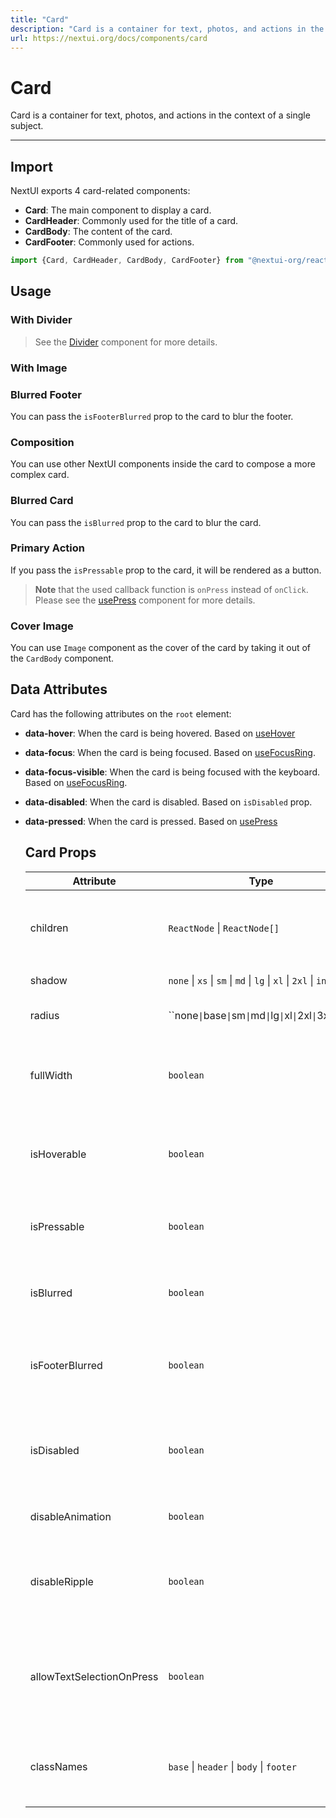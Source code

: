 ```yaml
---
title: "Card"
description: "Card is a container for text, photos, and actions in the context of a single subject."
url: https://nextui.org/docs/components/card
---
```


# Card

Card is a container for text, photos, and actions in the context of a single subject.

<ComponentLinks component="card" />

---

## Import

NextUI exports 4 card-related components:

- **Card**: The main component to display a card.
- **CardHeader**: Commonly used for the title of a card.
- **CardBody**: The content of the card.
- **CardFooter**: Commonly used for actions.

```jsx
import {Card, CardHeader, CardBody, CardFooter} from "@nextui-org/react";
```

## Usage

<CodeDemo title="Usage" files={cardContent.usage} />

### With Divider

<CodeDemo title="With Divider" files={cardContent.divider} />

> See the [Divider](/docs/components/divider) component for more details.

### With Image

<CodeDemo title="With Image" files={cardContent.image} />

### Blurred Footer

You can pass the `isFooterBlurred` prop to the card to blur the footer.

<CodeDemo title="Blurred Footer" files={cardContent.blurredFooter} />

### Composition

You can use other NextUI components inside the card to compose a more complex card.

<CodeDemo title="Composition" files={cardContent.composition} />

### Blurred Card

You can pass the `isBlurred` prop to the card to blur the card.

<CodeDemo title="Blurred Card" files={cardContent.blurred} />

### Primary Action

If you pass the `isPressable` prop to the card, it will be rendered as a button.

<CodeDemo title="Primary Action" files={cardContent.primaryAction} />

> **Note** that the used callback function is `onPress` instead of `onClick`. Please see the [usePress](https://react-spectrum.adobe.com/react-aria/usePress.html#usepress) component for more details.

### Cover Image

You can use `Image` component as the cover of the card by taking it out of the `CardBody` component.

<CodeDemo title="Cover Image" files={cardContent.coverImage} />

## Data Attributes

Card has the following attributes on the `root` element:

- **data-hover**:
  When the card is being hovered. Based on [useHover](https://react-spectrum.adobe.com/react-aria/useHover.html)
- **data-focus**:
  When the card is being focused. Based on [useFocusRing](https://react-spectrum.adobe.com/react-aria/useFocusRing.html).
- **data-focus-visible**:
  When the card is being focused with the keyboard. Based on [useFocusRing](https://react-spectrum.adobe.com/react-aria/useFocusRing.html).
- **data-disabled**:
  When the card is disabled. Based on `isDisabled` prop.
- **data-pressed**:
  When the card is pressed. Based on [usePress](https://react-spectrum.adobe.com/react-aria/usePress.html)

  ## Card Props

  | Attribute                 | Type                                                                          | Description                                                                   | Default |
  | ------------------------- | ----------------------------------------------------------------------------- | ----------------------------------------------------------------------------- | ------- |
  | children                  | `ReactNode` \| `ReactNode[]`                                                  | Usually the Card parts, `CardHeader`, `CardBody` and `CardFooter`.            | -       |
  | shadow                    | `none` \| `xs` \| `sm` \| `md` \| `lg` \| `xl` \| `2xl` \| `inner`            | The card shadow.                                                              | `md`    |
  | radius                    | ``none` \| `base` \| `sm` \| `md` \| `lg` \| `xl` \| `2xl` \| `3xl` \| `full` | The card border radius.                                                       | `xl`    |
  | fullWidth                 | `boolean`                                                                     | Whether the card should take the full width of its parent.                    | `false` |
  | isHoverable               | `boolean`                                                                     | Whether the card should change the background on hover.                       | `false` |
  | isPressable               | `boolean`                                                                     | Whether the card should allow to be pressed.                                  | `false` |
  | isBlurred                 | `boolean`                                                                     | Whether the card background should be blurred.                                | `false` |
  | isFooterBlurred           | `boolean`                                                                     | Whether the card footer background should be blurred.                         | `false` |
  | isDisabled                | `boolean`                                                                     | Whether the card should be disabled. The press events will be ignored.        | `false` |
  | disableAnimation          | `boolean`                                                                     | Whether to disable the animation.                                             | `false` |
  | disableRipple             | `boolean`                                                                     | Whether to disable ripple effect. Only when `isPressable` is true.            | `false` |
  | allowTextSelectionOnPress | `boolean`                                                                     | Whether to allow text selection on pressing. Only when `isPressable` is true. | `false` |
  | classNames                | `base` \| `header` \| `body` \| `footer`                                      | Allows to set custom class names for the card slots.                          | -       |
